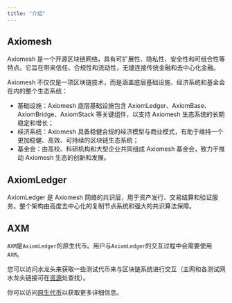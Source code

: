 ```yaml
---
title: "介绍"
---
```


## Axiomesh

Axiomesh 是一个开源区块链网络，具有可扩展性、隐私性、安全性和可组合性等特点。它旨在带来信任、合规性和流动性，无缝连接传统金融和去中心化金融。

Axiomesh 不仅仅是一项区块链技术，而是涵盖底层基础设施、经济系统和基金会在内的整个生态系统：

- 基础设施：Axiomesh 底层基础设施包含 AxiomLedger、AxiomBase、AxiomBridge、AxiomStack 等关键组件，以支持 Axiomesh 生态系统的长期稳定和增长；
- 经济系统：Axiomesh 具备稳健合规的经济模型与商业模式，有助于维持一个更加稳健、高效、可持续的区块链生态系统；
- 基金会：由高校、科研机构和大型企业共同组成 Axiomesh 基金会，致力于推动 Axiomesh 生态的创新和发展。

## AxiomLedger

AxiomLedger 是 Axiomesh 网络的共识层，用于资产发行、交易结算和验证服务。整个架构由高度去中心化的复制节点系统和强大的共识算法保障。

## AXM

`AXM`是`AxiomLedger`的原生代币。用户与`AxiomLedger`的交互过程中会需要使用`AXM`。

您可以访问水龙头来获取一些测试代币来与区块链系统进行交互（主网和各测试网水龙头链接可在[资源](/zh/documentation/getting-started/resources/resources)处查找）。

你可以访问[原生代币](/zh/documentation/economics/coin)以获取更多详细信息。
